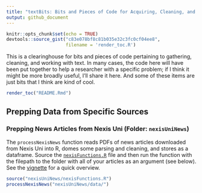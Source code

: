 ```yaml
---
title: "textBits: Bits and Pieces of Code for Acquiring, Cleaning, and Working with Text"
output: github_document
---
```


```r
knitr::opts_chunk$set(echo = TRUE)
devtools::source_gist("c83e078bf8c81b035e32c3fc0cf04ee8", 
                      filename = 'render_toc.R')
```

This is a clearinghouse for bits and pieces of code pertaining to gathering, cleaning, and working with text. In many cases, the code here will have been put together to help a researcher with a specific problem; if I think it might be more broadly useful, I'll share it here. And some of these items are just bits that I think are kind of cool.

```r
render_toc("README.Rmd")
```

## Prepping Data from Specific Sources
### Prepping News Articles from Nexis Uni (Folder: `nexisUniNews`)
The `processNexisNews` function reads PDFs of news articles downloaded from Nexis Uni into R, domes some parsing and cleaning, and stores as a dataframe. Source the [`nexisFunctions.R `](https://github.com/burrowsdt/textBits/blob/main/nexisUniNews/nexisFunctions.R) file and then run the function with the filepath to the folder with all of your articles as an argument (see below). See the [vignette](https://github.com/burrowsdt/textBits/blob/main/nexisUniNews/NexisUniNewsArticles.pdf) for a quick overview.
```r
source("nexisUniNews/nexisFunctions.R")
processNexisNews("nexisUniNews/data/")
```

